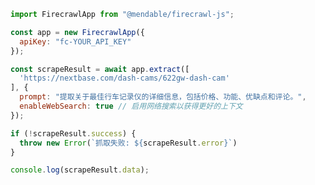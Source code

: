 ```js
import FirecrawlApp from "@mendable/firecrawl-js";

const app = new FirecrawlApp({
  apiKey: "fc-YOUR_API_KEY"
});

const scrapeResult = await app.extract([
  'https://nextbase.com/dash-cams/622gw-dash-cam'
], {
  prompt: "提取关于最佳行车记录仪的详细信息，包括价格、功能、优缺点和评论。",
  enableWebSearch: true // 启用网络搜索以获得更好的上下文
});

if (!scrapeResult.success) {
  throw new Error(`抓取失败: ${scrapeResult.error}`)
}

console.log(scrapeResult.data);
```